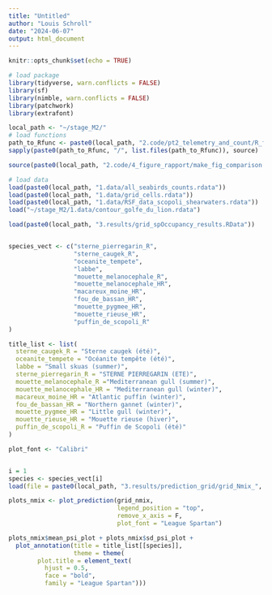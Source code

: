 ---
title: "Untitled"
author: "Louis Schroll"
date: "2024-06-07"
output: html_document
---

```{r setup, include=FALSE}
knitr::opts_chunk$set(echo = TRUE)
```

```{r}
# load package
library(tidyverse, warn.conflicts = FALSE)
library(sf)
library(nimble, warn.conflicts = FALSE)
library(patchwork)
library(extrafont)

local_path <- "~/stage_M2/"
# load functions
path_to_Rfunc <- paste0(local_path, "2.code/pt2_telemetry_and_count/R_func")
sapply(paste0(path_to_Rfunc, "/", list.files(path_to_Rfunc)), source)

source(paste0(local_path, "2.code/4_figure_rapport/make_fig_comparison.R"))

# load data
load(paste0(local_path, "1.data/all_seabirds_counts.rdata"))
load(paste0(local_path, "1.data/grid_cells.rdata"))
load(paste0(local_path, "1.data/RSF_data_scopoli_shearwaters.rdata"))
load("~/stage_M2/1.data/contour_golfe_du_lion.rdata")
```


```{r}
load(paste0(local_path, "3.results/grid_spOccupancy_results.RData"))


species_vect <- c("sterne_pierregarin_R",
                  "sterne_caugek_R",
                  "oceanite_tempete",
                  "labbe",
                  "mouette_melanocephale_R",
                  "mouette_melanocephale_HR",
                  "macareux_moine_HR",
                  "fou_de_bassan_HR",
                  "mouette_pygmee_HR",
                  "mouette_rieuse_HR",
                  "puffin_de_scopoli_R"
)

title_list <- list(
  sterne_caugek_R = "Sterne caugek (été)",
  oceanite_tempete = "Océanite tempête (été)",
  labbe = "Small skuas (summer)",
  sterne_pierregarin_R = "STERNE PIERREGARIN (ETE)",
  mouette_melanocephale_R ="Mediterranean gull (summer)",
  mouette_melanocephale_HR = "Mediterranean gull (winter)",
  macareux_moine_HR = "Atlantic puffin (winter)",
  fou_de_bassan_HR = "Northern gannet (winter)",
  mouette_pygmee_HR = "Little gull (winter)",
  mouette_rieuse_HR = "Mouette rieuse (hiver)",
  puffin_de_scopoli_R = "Puffin de Scopoli (été)"
)

plot_font <- "Calibri"



```

```{r, fig.width=10, fig.height=5}
i = 1
species <- species_vect[i]
load(file = paste0(local_path, "3.results/prediction_grid/grid_Nmix_", species, ".rdata"))

plots_nmix <- plot_prediction(grid_nmix, 
                              legend_position = "top",
                              remove_x_axis = F,
                              plot_font = "League Spartan")

plots_nmix$mean_psi_plot + plots_nmix$sd_psi_plot +
  plot_annotation(title = title_list[[species]],
                  theme = theme(
        plot.title = element_text(
          hjust = 0.5,
          face = "bold",
          family = "League Spartan")))
```

